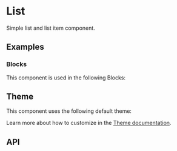 
# List
Simple list and list item component.

## Examples
<StoryRenderer path="components/List.story.tsx" name="Simple" storybookKey="components-layout-list--simple" />

### Blocks
This component is used in the following Blocks:

<Cards>
  <Cards.Card title="Pricing" href="/blocks/administration/pricing" />
</Cards>

## Theme
This component uses the following default theme:

<ThemeRender name="list" />

Learn more about how to customize in the [Theme documentation](/docs/theme/getting-started).

## API
<PropsTable name="ListItem" />
